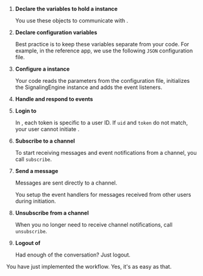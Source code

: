 
1.  **Declare the variables to hold a <Vg k="MESS_ENGINE" /> instance**

    You use these objects to communicate with <Vg k="SIG" />.

    <EngineInstance />

1.  **Declare configuration variables**

    Best practice is to keep these variables separate from your code. For example, in the <Vg k="SIG" /> reference app, we use the following `JSON` configuration file.

    <DeclareVariables />

3.  **Configure a <Vg k="MESS_ENGINE" /> instance**

    Your code reads the parameters from the configuration file, initializes the SignalingEngine instance and adds the event listeners.

    <ConfigureEngine/>

4.  **Handle and respond to  <Vg k="SIG" /> events**
    <a name="handle-events"/>

    <RespondToEvents/>
    
1.  **Login to <Vg k="SIG" />**

    In <Vg k="SIG" />, each token is specific to a user ID. If `uid` and `token` do not match, your user cannot initiate <Vg k="MESS_ENGINE" />.

    <Login/>    

1. **Subscribe to a channel**

    To start receiving messages and event notifications from a channel, you call `subscribe`.

    <Subscribe/>

1.  **Send a message**

    Messages are sent directly to a channel.

    <Publish/>

    You setup the event handlers for messages received from other users during <Vg k="MESS_ENGINE" /> initiation.

1. **Unsubscribe from a channel**

    When you no longer need to receive channel notifications, call `unsubscribe`.

    <Unsubscribe/>

1.  **Logout of <Vg k="SIG" />**

    Had enough of the conversation? Just logout.

    <Logout/>

You have just implemented the <Vg k="SIG" /> workflow. Yes, it's as easy as that.

